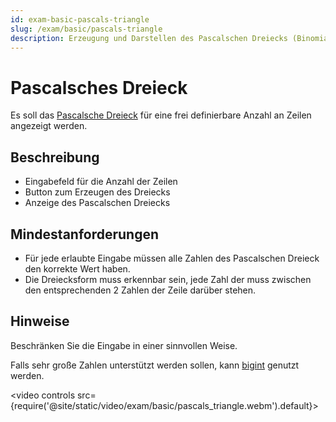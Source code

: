 ```yaml
---
id: exam-basic-pascals-triangle
slug: /exam/basic/pascals-triangle
description: Erzeugung und Darstellen des Pascalschen Dreiecks (Binomialkoeffizienten)
---
```


# Pascalsches Dreieck

Es soll das [Pascalsche Dreieck](https://en.wikipedia.org/wiki/Pascal%27s_triangle)
für eine frei definierbare Anzahl an Zeilen angezeigt werden.

## Beschreibung

* Eingabefeld für die Anzahl der Zeilen
* Button zum Erzeugen des Dreiecks
* Anzeige des Pascalschen Dreiecks

## Mindestanforderungen

* Für jede erlaubte Eingabe müssen alle Zahlen des Pascalschen Dreieck den
  korrekte Wert haben.
* Die Dreiecksform muss erkennbar sein, jede Zahl der muss zwischen den
  entsprechenden 2 Zahlen der Zeile darüber stehen.

## Hinweise

Beschränken Sie die Eingabe in einer sinnvollen Weise.

Falls sehr große Zahlen unterstützt werden sollen, kann
[bigint](https://developer.mozilla.org/en-US/docs/Web/JavaScript/Reference/Global_Objects/BigInt)
genutzt werden.

<video controls src={require('@site/static/video/exam/basic/pascals_triangle.webm').default}></video>